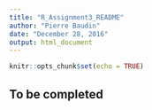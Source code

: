 ```yaml
---
title: "R_Assignment3_README"
author: "Pierre Baudin"
date: "December 28, 2016"
output: html_document
---
```


```r
knitr::opts_chunk$set(echo = TRUE)
```

## To be completed

